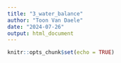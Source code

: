 ```yaml
---
title: "3_water_balance"
author: "Toon Van Daele"
date: "2024-07-26"
output: html_document
---
```


```r
knitr::opts_chunk$set(echo = TRUE)
```

